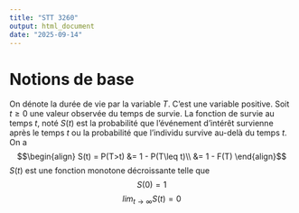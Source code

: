 ---
title: "STT 3260"
output: html_document
date: "2025-09-14"
---

# Notions de base

On dénote la durée de vie par la variable $T$. C'est une variable positive. Soit $t\geq0$ une valeur observée du temps de survie. La fonction de survie au temps $t$, noté $S(t)$ est la probabilité que l'événement d'intérêt survienne après le temps $t$ ou la probabilité que l'individu survive au-delà du temps $t$. On a $$\begin{align}
S(t) = P(T>t) &= 1 - P(T\leq t)\\
&= 1 - F(T)
\end{align}$$ $S(t)$ est une fonction monotone décroissante telle que $$S(0) = 1$$ $$lim_{t\rightarrow \infty}S(t) = 0
$$
